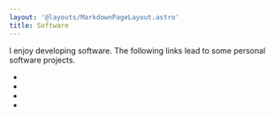 ```yaml
---
layout: '@layouts/MarkdownPageLayout.astro'
title: Software
---
```



I enjoy developing software. The following links lead to some personal software projects.

* <Link url={goldenLayoutPage.url} text="Golden Layout" />
* <Link url={fieldedTextStandardPage.url} text="Fielded Text Standard" />
* <Link url={delphiPage.url} text="Delphi" />
* <Link url={retabPage.url} text="Retab" />
